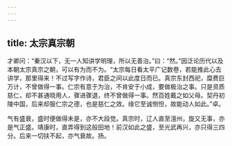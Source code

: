 ```yaml
---
---
---
```

title: 太宗真宗朝
---







才卿问：“秦汉以下，无一人知讲学明理，所以无善治。”曰：“然。”因泛论历代以及本朝太宗真宗之朝，可以有为而不为。“太宗每日看太平广记数卷，若能推此心去讲学，那里得来！不过写字作诗，君臣之间以此度日而已。真宗东封西祀，糜费巨万计，不曾做得一事。仁宗有意于为治，不肯安于小成，要做极治之事。只是资质慈仁，却不甚通晓用人，骤进骤退，终不曾做得一事。然百姓戴之如父母。契丹初陵中国，后来却服仁宗之德，也是慈仁之效。缘它至诚恻怛，故能动人如此。”卓。

气有盛衰，盛时便做得未是，亦不大段觉。真宗时，辽人直至澶州，旋又无事，亦是气正盛。靖康时，直弄得到这般田地！前汉如此之盛，至光武再兴，亦只得三四分。后来一切扶不起，亦气衰故。扬。